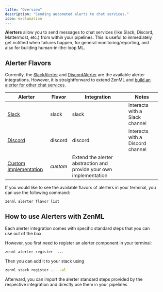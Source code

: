 ```yaml
---
title: "Overview"
description: "Sending automated alerts to chat services."
icon: exclamation
---
```


**Alerters** allow you to send messages to chat services (like Slack, Discord, Mattermost, etc.) from within your pipelines. This is useful to immediately get notified when failures happen, for general monitoring/reporting, and also for building human-in-the-loop ML.

## Alerter Flavors

Currently, the [SlackAlerter](/v/0.66.0/stack-components/alerters/slack) and [DiscordAlerter](/v/0.66.0/stack-components/alerters/discord) are the available alerter integrations. However, it is straightforward to extend ZenML and [build an alerter for other chat services](/v/0.66.0/stack-components/alerters/custom).

| Alerter                                                    | Flavor   | Integration                                                        | Notes                            |
| ---------------------------------------------------------- | -------- | ------------------------------------------------------------------ | -------------------------------- |
| [Slack](/v/0.66.0/stack-components/alerters/slack)                  | slack    | slack                                                              | Interacts with a Slack channel   |
| [Discord](/v/0.66.0/stack-components/alerters/discord)              | discord  | discord                                                            | Interacts with a Discord channel |
| [Custom Implementation](/v/0.66.0/stack-components/alerters/custom) | _custom_ | Extend the alerter abstraction and provide your own implementation |                                  |

If you would like to see the available flavors of alerters in your terminal, you can use the following command:

```bash
zenml alerter flavor list
```

## How to use Alerters with ZenML

Each alerter integration comes with specific standard steps that you can use out of the box.

However, you first need to register an alerter component in your terminal:

```bash
zenml alerter register  ...
```

Then you can add it to your stack using

```bash
zenml stack register ... -al
```

Afterward, you can import the alerter standard steps provided by the respective integration and directly use them in your pipelines.
